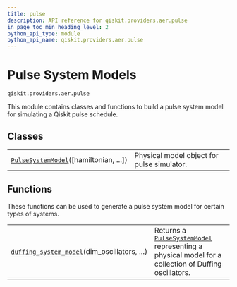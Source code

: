 ```yaml
---
title: pulse
description: API reference for qiskit.providers.aer.pulse
in_page_toc_min_heading_level: 2
python_api_type: module
python_api_name: qiskit.providers.aer.pulse
---
```


<span id="module-qiskit.providers.aer.pulse" />

<span id="aer-pulse" />

<span id="pulse-system-models-qiskit-providers-aer-pulse" />

# Pulse System Models

`qiskit.providers.aer.pulse`

This module contains classes and functions to build a pulse system model for simulating a Qiskit pulse schedule.

## Classes

|                                                                                                                                      |                                            |
| ------------------------------------------------------------------------------------------------------------------------------------ | ------------------------------------------ |
| [`PulseSystemModel`](qiskit.providers.aer.pulse.PulseSystemModel "qiskit.providers.aer.pulse.PulseSystemModel")(\[hamiltonian, ...]) | Physical model object for pulse simulator. |

## Functions

These functions can be used to generate a pulse system model for certain types of systems.

|                                                                                                                                                    |                                                                                                                                                                                                  |
| -------------------------------------------------------------------------------------------------------------------------------------------------- | ------------------------------------------------------------------------------------------------------------------------------------------------------------------------------------------------ |
| [`duffing_system_model`](qiskit.providers.aer.pulse.duffing_system_model "qiskit.providers.aer.pulse.duffing_system_model")(dim\_oscillators, ...) | Returns a [`PulseSystemModel`](qiskit.providers.aer.pulse.PulseSystemModel "qiskit.providers.aer.pulse.PulseSystemModel") representing a physical model for a collection of Duffing oscillators. |


